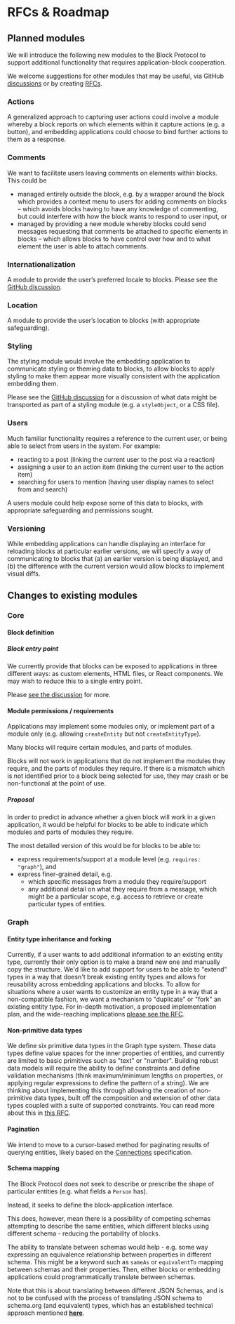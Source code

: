 # RFCs & Roadmap

## Planned modules

We will introduce the following new modules to the Block Protocol to support additional functionality that requires application-block cooperation.

We welcome suggestions for other modules that may be useful, via GitHub [discussions](https://github.com/blockprotocol/blockprotocol/discussions) or by creating [RFCs](https://github.com/blockprotocol/blockprotocol/tree/main/rfcs).

### Actions

A generalized approach to capturing user actions could involve a module whereby a block reports on which elements within it capture actions (e.g. a button), and embedding applications could choose to bind further actions to them as a response.

### Comments

We want to facilitate users leaving comments on elements within blocks. This could be

- managed entirely outside the block, e.g. by a wrapper around the block which provides a context menu to users for adding comments on blocks – which avoids blocks having to have any knowledge of commenting, but could interfere with how the block wants to respond to user input, or
- managed by providing a new module whereby blocks could send messages requesting that comments be attached to specific elements in blocks – which allows blocks to have control over how and to what element the user is able to attach comments.

### Internationalization

A module to provide the user’s preferred locale to blocks. Please see the [GitHub discussion](https://github.com/blockprotocol/blockprotocol/discussions/315).

### Location

A module to provide the user’s location to blocks (with appropriate safeguarding).

### Styling

The styling module would involve the embedding application to communicate styling or theming data to blocks, to allow blocks to apply styling to make them appear more visually consistent with the application embedding them.

Please see the [GitHub discussion](https://github.com/blockprotocol/blockprotocol/discussions/180) for a discussion of what data might be transported as part of a styling module (e.g. a `styleObject`, or a CSS file).

### Users

Much familiar functionality requires a reference to the current user, or being able to select from users in the system. For example:

- reacting to a post (linking the current user to the post via a reaction)
- assigning a user to an action item (linking the current user to the action item)
- searching for users to mention (having user display names to select from and search)

A users module could help expose some of this data to blocks, with appropriate safeguarding and permissions sought.

### Versioning

While embedding applications can handle displaying an interface for reloading blocks at particular earlier versions, we will specify a way of communicating to blocks that (a) an earlier version is being displayed, and (b) the difference with the current version would allow blocks to implement visual diffs.

## Changes to existing modules

### Core

#### Block definition

##### Block entry point

We currently provide that blocks can be exposed to applications in three different ways: as custom elements, HTML files, or React components. We may wish to reduce this to a single entry point.

Please [see the discussion](https://github.com/blockprotocol/blockprotocol/discussions/392) for more.

#### Module permissions / requirements

Applications may implement some modules only, or implement part of a module only (e.g. allowing `createEntity` but not `createEntityType`).

Many blocks will require certain modules, and parts of modules.

Blocks will not work in applications that do not implement the modules they require, and the parts of modules they require. If there is a mismatch which is not identified prior to a block being selected for use, they may crash or be non-functional at the point of use.

##### Proposal

In order to predict in advance whether a given block will work in a given application, it would be helpful for blocks to be able to indicate which modules and parts of modules they require.

The most detailed version of this would be for blocks to be able to:

- express requirements/support at a module level (e.g. `requires: "graph"`), and
- express finer-grained detail, e.g.
  - which specific messages from a module they require/support
  - any additional detail on what they require from a message, which might be a particular scope, e.g. access to retrieve or create particular types of entities.

### Graph

#### Entity type inheritance and forking

Currently, if a user wants to add additional information to an existing entity type, currently their only option is to make a brand new one and manually copy the structure. We'd like to add support for users to be able to "extend" types in a way that doesn't break existing entity types and allows for reusability across embedding applications and blocks. To allow for situations where a user wants to customize an entity type in a way that a non-compatible fashion, we want a mechanism to "duplicate" or "fork" an existing entity type. For in-depth motivation, a proposed implementation plan, and the wide-reaching implications [please see the RFC](https://github.com/blockprotocol/blockprotocol/pull/428).

#### Non-primitive data types

We define six primitive data types in the Graph type system. These data types define value spaces for the inner properties of entities, and currently are limited to basic primitives such as "text" or "number". Building robust data models will require the ability to define constraints and define validation mechanisms (think maximum/minimum lengths on properties, or applying regular expressions to define the pattern of a string). We are thinking about implementing this through allowing the creation of non-primitive data types, built off the composition and extension of other data types coupled with a suite of supported constraints. You can read more about this in [this RFC](https://github.com/blockprotocol/blockprotocol/pull/355).

#### Pagination

We intend to move to a cursor-based method for paginating results of querying entities, likely based on the [Connections](https://relay.dev/graphql/connections.htm) specification.

#### Schema mapping

The Block Protocol does not seek to describe or prescribe the shape of particular entities (e.g. what fields a `Person` has).

Instead, it seeks to define the block-application interface.

This does, however, mean there is a possibility of competing schemas attempting to describe the same entities, which different blocks using different schema - reducing the portability of blocks.

The ability to translate between schemas would help - e.g. some way expressing an equivalence relationship between properties in different schema. This might be a keyword such as `sameAs` or `equivalentTo` mapping between schemas and their properties. Then, either blocks or embedding applications could programmatically translate between schemas.

Note that this is about translating between different JSON Schemas, and is not to be confused with the process of translating JSON schema to schema.org (and equivalent) types, which has an established technical approach mentioned **[here](https://blockprotocol.org/docs/faq#how-does-the-block-protocol-advance-the-semantic-web)**.
